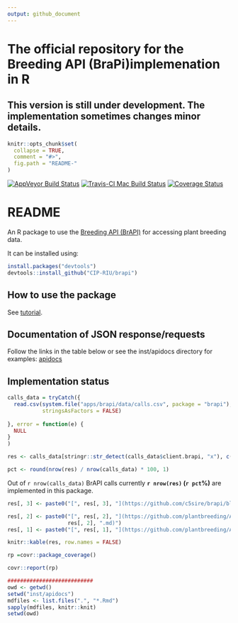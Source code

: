 ```yaml
---
output: github_document
---
```



<!-- README.md is generated from README.Rmd. Please edit that file -->
# The official repository for the Breeding API (BraPi)implemenation in R 

## This version is still under development. The implementation sometimes changes minor details.

```r
knitr::opts_chunk$set(
  collapse = TRUE,
  comment = "#>",
  fig.path = "README-"
)
```
[![AppVeyor Build Status](https://ci.appveyor.com/api/projects/status/github/c5sire/brapi?branch=master&svg=true)](https://ci.appveyor.com/project/c5sire/brapi)
[![Travis-CI Mac Build Status](https://travis-ci.org/c5sire/brapi.svg?branch=master&label=Mac%20OSX)](https://travis-ci.org/c5sire/brapi)
[![Coverage Status](https://img.shields.io/codecov/c/github/c5sire/brapi/master.svg)](https://codecov.io/github/c5sire/brapi?branch=master)

# README

An R package to use the [Breeding API (BrAPI)](http://docs.brapi.apiary.io) for accessing plant breeding data.

It can be installed using:

```r
install.packages("devtools")
devtools::install_github("CIP-RIU/brapi")
```


## How to use the package

See [tutorial](https://github.com/CIP-RIU/brapi/blob/master/inst/doc/tutorial.Rmd).

## Documentation of JSON response/requests

Follow the links in the table below or see the inst/apidocs directory for examples: [apidocs](https://github.com/CIP-RIU/brapi/blob/master/inst/apidocs/README.md)

## Implementation status

```r
calls_data = tryCatch({
  read.csv(system.file("apps/brapi/data/calls.csv", package = "brapi"),
           stringsAsFactors = FALSE)
  
}, error = function(e) {
  NULL
}
)

res <- calls_data[stringr::str_detect(calls_data$client.brapi, "x"), c(1, 7, 8)]

pct <- round(nrow(res) / nrow(calls_data) * 100, 1)
```

Out of `r nrow(calls_data)` BrAPI calls currently **`r nrow(res)` (`r pct`%)** are implemented in this package.

```r


res[, 3] <- paste0("[", res[, 3], "](https://github.com/c5sire/brapi/blob/master/inst/apidocs/", res[, 3], ".md)") 

res[, 2] <- paste0("[", res[, 2], "](https://github.com/plantbreeding/API/blob/master/Specification/", res[, 1], "/", 
                   res[, 2], ".md)") 
res[, 1] <- paste0("[", res[, 1], "](https://github.com/plantbreeding/API/blob/master/Specification/", res[, 1], ")") 

knitr::kable(res, row.names = FALSE)

```



```r
rp =covr::package_coverage()

covr::report(rp)

###########################
owd <- getwd()
setwd("inst/apidocs")
mdfiles <- list.files(".", "*.Rmd")
sapply(mdfiles, knitr::knit)
setwd(owd)
```




